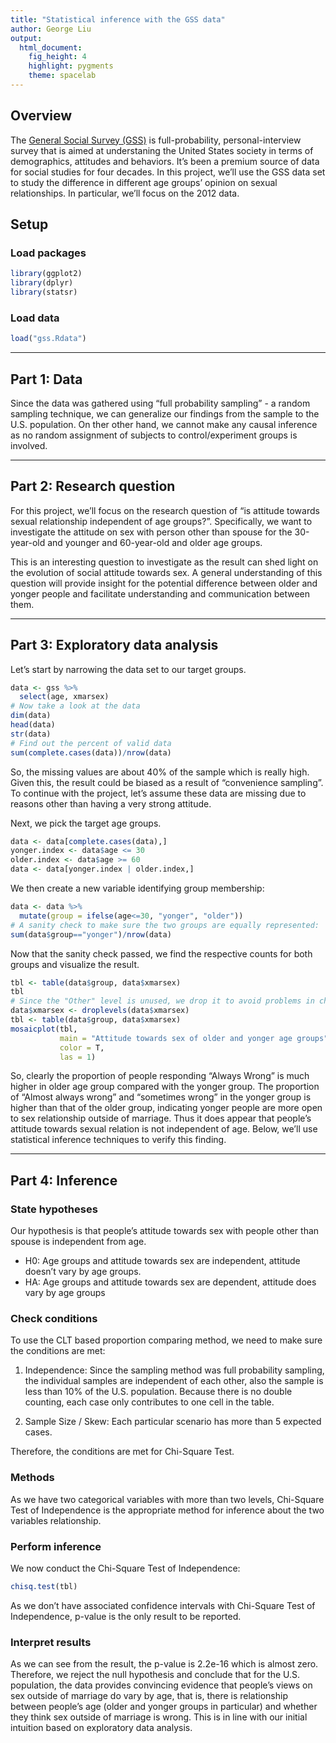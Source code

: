 ```yaml
---
title: "Statistical inference with the GSS data"
author: George Liu
output: 
  html_document: 
    fig_height: 4
    highlight: pygments
    theme: spacelab
---
```


## Overview
The [General Social Survey (GSS)](http://gss.norc.org/) is full-probability, personal-interview survey that is aimed at understaning the United States society in terms of demographics, attitudes and behaviors. It's been a premium source of data for social studies for four decades. In this project, we'll use the GSS data set to study the difference in different age groups' opinion on sexual relationships. In particular, we'll focus on the 2012 data.


## Setup

### Load packages

```r
library(ggplot2)
library(dplyr)
library(statsr)
```

### Load data

```r
load("gss.Rdata")
```


* * *

## Part 1: Data

Since the data was gathered using "full probability sampling" - a random sampling technique, we can generalize our findings from the sample to the U.S. population. On ther other hand, we cannot make any causal inference as no random assignment of subjects to control/experiment groups is involved. 


* * *

## Part 2: Research question

For this project, we'll focus on the research question of "is attitude towards sexual relationship independent of age groups?". Specifically, we want to investigate the attitude on sex with person other than spouse for the 30-year-old and younger and 60-year-old and older age groups. 

This is an interesting question to investigate as the result can shed light on the evolution of social attitude towards sex. A general understanding of this question will provide insight for the potential difference between older and yonger people and facilitate understanding and communication between them.

* * *

## Part 3: Exploratory data analysis

Let's start by narrowing the data set to our target groups.

```r
data <- gss %>%
  select(age, xmarsex)
# Now take a look at the data
dim(data)
head(data)
str(data)
# Find out the percent of valid data
sum(complete.cases(data))/nrow(data)
```

So, the missing values are about 40% of the sample which is really high. Given this, the result could be biased as a result of "convenience sampling". To continue with the project, let's assume these data are missing due to reasons other than having a very strong attitude.

Next, we pick the target age groups. 

```r
data <- data[complete.cases(data),]
yonger.index <- data$age <= 30
older.index <- data$age >= 60
data <- data[yonger.index | older.index,]

```

We then create a new variable identifying group membership:

```r
data <- data %>%
  mutate(group = ifelse(age<=30, "yonger", "older"))
# A sanity check to make sure the two groups are equally represented:
sum(data$group=="yonger")/nrow(data)
```

Now that the sanity check passed, we find the respective counts for both groups and visualize the result.

```r
tbl <- table(data$group, data$xmarsex) 
tbl
# Since the "Other" level is unused, we drop it to avoid problems in chi-square test later.
data$xmarsex <- droplevels(data$xmarsex)
tbl <- table(data$group, data$xmarsex)
mosaicplot(tbl, 
           main = "Attitude towards sex of older and yonger age groups", 
           color = T,
           las = 1)
```

So, clearly the proportion of people responding "Always Wrong" is much higher in older age group compared with the yonger group. The proportion of "Almost always wrong" and "sometimes wrong" in the yonger group is higher than that of the older group, indicating yonger people are more open to sex relationship outside of marriage. Thus it does appear that people's attitude towards sexual relation is not independent of age. Below, we'll use statistical inference techniques to verify this finding.


* * *

## Part 4: Inference

### State hypotheses
Our hypothesis is that people's attitude towards sex with people other than spouse is independent from age.

- H0: Age groups and attitude towards sex are independent, attitude doesn't vary by age groups.
- HA: Age groups and attitude towards sex are dependent, attitude does vary by age groups

### Check conditions
To use the CLT based proportion comparing method, we need to make sure the conditions are met:

1. Independence:
Since the sampling method was full probability sampling, the individual samples are independent of each other, also the sample is less than 10% of the U.S. population. Because there is no double counting, each case only contributes to one cell in the table.

2. Sample Size / Skew:
Each particular scenario has more than 5 expected cases.

Therefore, the conditions are met for Chi-Square Test.

### Methods
As we have two categorical variables with more than two levels, Chi-Square Test of Independence is the appropriate method for inference about the two variables relationship.

### Perform inference

We now conduct the Chi-Square Test of Independence:

```r
chisq.test(tbl)
```

As we don't have associated confidence intervals with Chi-Square Test of Independence, p-value is the only result to be reported.

### Interpret results

As we can see from the result, the p-value is 2.2e-16 which is almost zero. Therefore, we reject the null hypothesis and conclude that for the U.S. population, the data provides convincing evidence that people's views on sex outside of marriage do vary by age, that is, there is relationship between people's age (older and yonger groups in particular) and whether they think sex outside of marriage is wrong. This is in line with our initial intuition based on exploratory data analysis.

